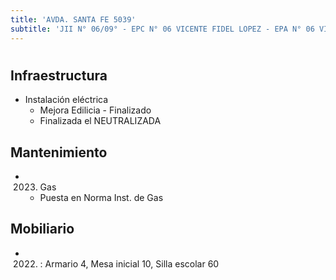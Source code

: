 ```yaml
---
title: 'AVDA. SANTA FE 5039'
subtitle: 'JII N° 06/09° - EPC N° 06 VICENTE FIDEL LOPEZ - EPA N° 06 VICENTE FIDEL LOPEZ'
---
```


#
## Infraestructura

* Instalación eléctrica 
    + Mejora Edilicia - Finalizado 
    + Finalizada el NEUTRALIZADA 






## Mantenimiento

*  (2023) Gas 
    + Puesta en Norma Inst. de Gas





## Mobiliario

*  (2022) : Armario 4, Mesa inicial 10, Silla escolar 60 



